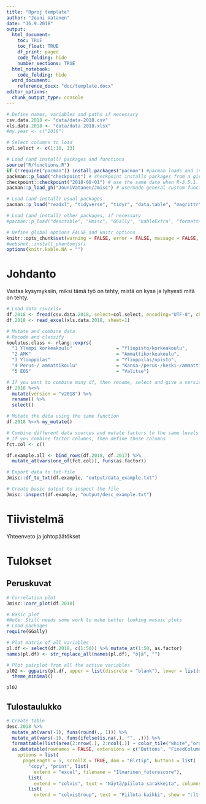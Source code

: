 ```yaml
---
title: "Rproj template"
author: "Jouni Vatanen"
date: "16.9.2018"
output: 
  html_document: 
    toc: TRUE
    toc_float: TRUE
    df_print: paged
    code_folding: hide
    number_sections: TRUE
  html_notebook: 
    code_folding: hide
  word_document:
    reference_docx: "doc/template.docx"
editor_options: 
  chunk_output_type: console
---
```


```r
# Define names, variables and paths if necessary
csv.data.2018 <- "data/data-2018.csv"
xls.data.2018 <- "data/data-2018.xlsx"
#my.year <- c("2018")

# Select columns to load
col.select <- c(1:10, 13)

# Load (and install) packages and functions
source("R/functions.R")
if (!require("pacman")) install.packages("pacman") #pacman loads and installs packages
packman::p_load("checkpoint") # checkpoint installs packages from a given date for reproduction
checkpoint::checkpoint("2018-08-01") # use the same date when R-3.5.1. was released
pacman::p_load_gh("JouniVatanen/Jmisc") # usermade general custom functions

# Load (and install) usual packages
pacman::p_load("readxl", "tidyverse", "tidyr", "data.table", "magrittr", "lubridate", "knitr", "modelr", "broom", "caret")

# Load (and install) other packages, if necessary
#pacman::p_load("desctable", "Hmisc", "GGally", "kableExtra", "formattable", "gridExtra", "FactoMineR", "factoextra", "ClustOfVar", "psych", "ggrepel", "pROC", "DT", "webshot")

# Define global options FALSE and knitr options
knitr::opts_chunk$set(warning = FALSE, error = FALSE, message = FALSE, echo = FALSE)
#webshot::install_phantomjs()
options(knitr.kable.NA = "")
```

# Johdanto

Vastaa kysymyksiin, miksi tämä työ on tehty, mistä on kyse ja lyhyesti mitä on tehty. 

```r
# Load data csv/xlsx
df.2018 <- fread(csv.data.2018, select=col.select, encoding="UTF-8", check.names = TRUE)
df.2018 <- read_excel(xls.data.2018, sheet=1)
```

```r
# Mutate and combine data
# Recode and classify
koulutus.class <- rlang::exprs(
  "1 Ylempi korkeakoulu"                = "Yliopisto/korkeakoulu",
  "2 AMK"                               = "Ammattikorkeakoulu",
  "3 Ylioppilas"                        = "Ylioppilas/opisto",
  "4 Perus-/ ammattikoulu"              = "Kansa-/perus-/keski-/ammattikoulu",
  "5 EOS"                               = "Valitse")

# If you want to combine many df, then rename, select and give a version name
df.2018 %<>%
  mutate(version = "v2018") %>%
  rename() %>%
  select()

# Mutate the data using the same function
df.2018 %<>% my_mutate()

# Combine different data sources and mutate factors to the same levels
# If you combine factor columns, then define those columns
fct.col <- c() 

df.example.all <- bind_rows(df.2018, df.2017) %>%
  mutate_at(vars(one_of(fct.col)), funs(as.factor))
```

```r
# Export data to txt-file
Jmisc::df_to_txt(df.example, "output/data_example.txt")
```

```r
# Create basic output to inspect the file
Jmisc::inspect(df.example, "output/desc_example.txt")
```

# Tiivistelmä

Yhteenveto ja johtopäätökset

# Tulokset

## Peruskuvat

```r
# Correlation plot
Jmisc::corr_plot(df.2018)
```

```r
# Basic plot
#Note: Still needs some work to make better looking mosaic plots
# Load packages
require(GGally)

# Plot matrix of all variables
pl.df <- select(df.2018, c(1:50)) %>% mutate_at(1:50, as.factor)
names(pl.df) <- str_replace_all(names(pl.df), "ö|ä", "")

# Plot pairplot from all the active variables
pl02 <- ggpairs(pl.df, upper = list(discrete = "blank"), lower = list(discrete = ggally_ratio), axisLabels = "none") +
  theme_minimal()

pl02

```

## Tulostaulukko

```r
# Create table
desc.2018 %>%
  mutate_at(vars(-1), funs(round(., 1))) %>%
  mutate_at(vars(-1), funs(ifelse(is.na(.), "", .))) %>%
  formattable(list(area(2:nrow(.), 2:ncol(.)) ~ color_tile("white","orange"))) %>% 
  as.datatable(rownames = FALSE, extensions = c("Buttons", "FixedColumns"), 
    options = list(
      pageLength = 5, scrollX = TRUE, dom = "Blrtip", buttons = list(
        "copy", "print", list(
          extend = "excel", filename = "Ilmarinen_futurescore"), 
        list(
          extend = "colvis", text = "Näytä/piilota sarakkeita", columns = ":gt(1)"), 
        list(
          extend = "colvisGroup", text = "Piilota kaikki", show = ":lt(2)", hide = ":gt(1)"))))
```



